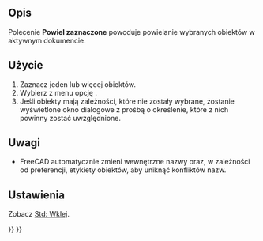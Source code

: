 <languages/>

{{Docnav/pl
|[[Std_Paste/pl|Wklej]]
|[[Std_Refresh/pl|Przelicz]]
|[[Std_Edit_Menu/pl|Menu Edycja]]
|IconL=Std_Paste.svg
|IconR=Std_Refresh.svg
|IconC=Freecad.svg
}}

{{GuiCommand/pl
|Name=Std DuplicateSelection
|Name/pl=Std: Powiel zaznaczone
|MenuLocation=Edycja → Powiel zaznaczone
|Workbenches=Wszystkie
|SeeAlso=[[Std_Cut/pl|Wytnij]], [[Std_Copy/pl|Kopiuj]], [[Std_Paste/pl|Wklej]]
}}

<span id="Description"></span>
==Opis== 

Polecenie '''Powiel zaznaczone''' powoduje powielanie wybranych obiektów w aktywnym dokumencie.

<span id="Usage"></span>
==Użycie==

# Zaznacz jeden lub więcej obiektów.
# Wybierz z menu opcję {{MenuCommand|Edycja → [[Image:Std_DuplicateSelection.svg|16px]] Powiel zaznaczone}}.
# Jeśli obiekty mają zależności, które nie zostały wybrane, zostanie wyświetlone okno dialogowe z prośbą o określenie, które z nich powinny zostać uwzględnione.

<span id="Notes"></span>
==Uwagi==

* FreeCAD automatycznie zmieni wewnętrzne nazwy oraz, w zależności od preferencji, etykiety obiektów, aby uniknąć konfliktów nazw.

<span id="Preferences"></span>
==Ustawienia==

Zobacz [[Std_Paste/pl#Ustawienia|Std: Wklej]].


{{Docnav/pl
|[[Std_Paste/pl|Wklej]]
|[[Std_Refresh/pl|Przelicz]]
|[[Std_Edit_Menu/pl|Menu Edycja]]
|IconL=Std_Paste.svg
|IconR=Std_Refresh.svg
|IconC=Freecad.svg
}}

{{Std_Base_navi{{#translation:}}}}
{{Userdocnavi{{#translation:}}}}